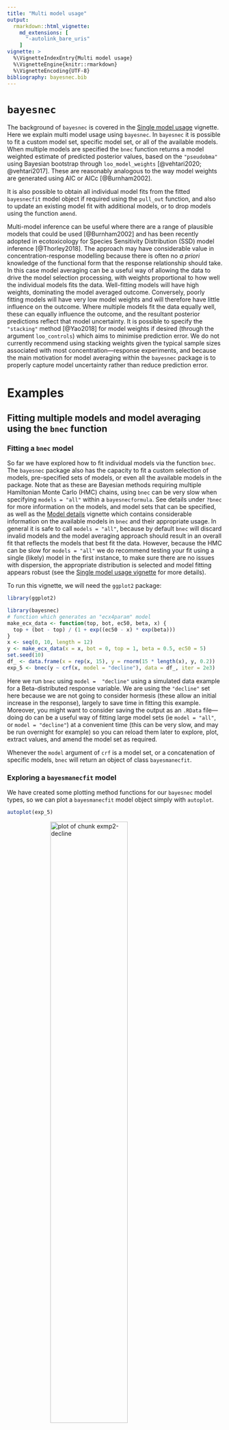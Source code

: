 ```yaml
---
title: "Multi model usage"
output:
  rmarkdown::html_vignette:
    md_extensions: [
      "-autolink_bare_uris"
    ]
vignette: >
  %\VignetteIndexEntry{Multi model usage}
  %\VignetteEngine{knitr::rmarkdown}
  %\VignetteEncoding{UTF-8}
bibliography: bayesnec.bib
---
```




[e1]: https://open-aims.github.io/bayesnec/articles/example1.html
[e2]: https://open-aims.github.io/bayesnec/articles/example2.html
[e2b]: https://open-aims.github.io/bayesnec/articles/example2b.html
[e3]: https://open-aims.github.io/bayesnec/articles/example3.html
[e4]: https://open-aims.github.io/bayesnec/articles/example4.html

# `bayesnec`

The background of `bayesnec` is covered in the [Single model usage][e1] vignette. Here we explain multi model usage using `bayesnec`. In `bayesnec` it is possible to fit a custom model set, specific model set, or all of the available models. When multiple models are specified the `bnec` function returns a model weighted estimate of predicted posterior values, based on the `"pseudobma"` using Bayesian bootstrap through `loo_model_weights` [@vehtari2020; @vehtari2017]. These are reasonably analogous to the way model weights are generated using AIC or AICc [@Burnham2002]. 

It is also possible to obtain all individual model fits from the fitted `bayesnecfit` model object if required using the `pull_out` function, and also to update an existing model fit with additional models, or to drop models using the function `amend`.

Multi-model inference can be useful where there are a range of plausible models that could be used [@Burnham2002] and has been recently adopted in ecotoxicology for Species Sensitivity Distribution (SSD) model inference [@Thorley2018]. The approach may have considerable value in concentration-response modelling because there is often no *a priori* knowledge of the functional form that the response relationship should take. In this case model averaging can be a useful way of allowing the data to drive the model selection processing, with weights proportional to how well the individual models fits the data. Well-fitting models will have high weights, dominating the model averaged outcome. Conversely, poorly fitting models will have very low model weights and will therefore have little influence on the outcome. Where multiple models fit the data equally well, these can equally influence the outcome, and the resultant posterior predictions reflect that model uncertainty. It is possible to specify the `"stacking"` method [@Yao2018] for model weights if desired (through the argument `loo_controls`) which aims to minimise prediction error. We do not currently recommend using stacking weights given the typical sample sizes associated with most concentration—response experiments, and because the main motivation for model averaging within the `bayesnec` package is to properly capture model uncertainty rather than reduce prediction error.

# Examples

## Fitting multiple models and model averaging using the `bnec` function

### Fitting a `bnec` model

So far we have explored how to fit individual models via the function `bnec`. The `bayesnec` package also has the capacity to fit a custom selection of models, pre-specified sets of models, or even all the available models in the package. Note that as these are Bayesian methods requiring multiple Hamiltonian Monte Carlo (HMC) chains, using `bnec` can be very slow when specifying `models = "all"` within a `bayesnecformula`. See details under `?bnec` for more information on the models, and model sets that can be specified, as well as the [Model details][e2b] vignette which contains considerable information on the available models in `bnec` and their appropriate usage. In general it is safe to call `models = "all"`, because by default `bnec` will discard invalid models and the model averaging approach should result in an overall fit that reflects the models that best fit the data. However, because the HMC can be slow for `models = "all"` we do recommend testing your fit using a single (likely) model in the first instance, to make sure there are no issues with dispersion, the appropriate distribution is selected and model fitting appears robust (see the [Single model usage vignette][e1] for more details).

To run this vignette, we will need the `ggplot2` package:


```r
library(ggplot2)
```




```r
library(bayesnec)
# function which generates an "ecx4param" model
make_ecx_data <- function(top, bot, ec50, beta, x) {
  top + (bot - top) / (1 + exp((ec50 - x) * exp(beta)))
}
x <- seq(0, 10, length = 12)
y <- make_ecx_data(x = x, bot = 0, top = 1, beta = 0.5, ec50 = 5)
set.seed(10)
df_ <- data.frame(x = rep(x, 15), y = rnorm(15 * length(x), y, 0.2))
exp_5 <- bnec(y ~ crf(x, model = "decline"), data = df_, iter = 2e3)
```

Here we run `bnec` using `model =  "decline"` using a simulated data example for a Beta-distributed response variable. We are using the `"decline"` set here because we are not going to consider hormesis (these allow an initial increase in the response), largely to save time in fitting this example. Moreover, you might want to consider saving the output as an `.RData` file---doing do can be a useful way of fitting large model sets (ie `model = "all"`, or `model = "decline"`) at a convenient time (this can be very slow, and may be run overnight for example) so you can reload them later to explore, plot, extract values, and amend the model set as required.

Whenever the `model` argument of `crf` is a model set, or a concatenation of specific models, `bnec` will return an object of class `bayesmanecfit`.

### Exploring a `bayesmanecfit` model

We have created some plotting method functions for our `bayesnec` model types, so we can plot a `bayesmanecfit` model object simply with `autoplot`.


```r
autoplot(exp_5)
```

<img src="vignette-fig-exmp2-decline-1.png" title="plot of chunk exmp2-decline" alt="plot of chunk exmp2-decline" width="60%" style="display: block; margin: auto;" />

The default plot looks exactly the same as our regular `bayesnecfit` plot, but the output is based on a weighted average of all the model fits in the `model = "decline"` model set. The *NEC* estimate on this plot (and in the summary output below) is based on a mix of actual *NEC* estimates, as well as the *NSEC* estimates that are used as an approximation to *NEC* for all the **ecx**-containing models in the set. Note that we do not currently recommend reporting these values as the *NEC* (see the [Model details][e2b] vignette for more information). The fitted `bayesmanecfit` object contains different elements to the `bayesnecfit`. In particular, `mod_stats` contains the table of model fit statistics for all the fitted models. This includes the model name, the WAIC (as returned from `brms`), wi (the model weight, currently defaulting to `"pseudobma"` using Bayesian bootstrap from `loo`), and the dispersion estimates (only reported if response is modelled with a Poisson or Binomial distribution, otherwise NA).


```r
exp_5$mod_stats
#>               model       waic           wi dispersion_Estimate dispersion_Q2.5 dispersion_Q97.5
#> nec4param nec4param -83.099191 3.945908e-01                  NA              NA               NA
#> neclin       neclin -16.362569 1.975592e-07                  NA              NA               NA
#> ecxlin       ecxlin   5.227727 1.314113e-13                  NA              NA               NA
#> ecx4param ecx4param -80.232974 1.102457e-01                  NA              NA               NA
#> ecxwb1       ecxwb1 -73.938541 1.248067e-02                  NA              NA               NA
#> ecxwb2       ecxwb2 -82.608662 2.610547e-01                  NA              NA               NA
#> ecxll5       ecxll5 -81.112102 1.251814e-01                  NA              NA               NA
#> ecxll4       ecxll4 -79.988165 9.644653e-02                  NA              NA               NA
```

We can obtain a neater summary of the model fit by using the `summary` method for a `bayesmanecfit` object. A list of fitted models, and model weights are provided. In addition, the model averaged *NEC* is reported, however a warning is provided indicating it contains *NSEC* values. A warning message also indicates that the **ecxll5** model may have convergence issues according to the default `brms` Rhat criteria. For this example all the **ecx**-containing models have high weights, which we would expect given that type of model was used to generate the underlying example.

All these model fits are satisfactory despite the relatively low number of iterations set in our example, but the summary would also include a warning if there were fits with divergent transitions.


```r
summary(exp_5)
#> Object of class bayesmanecfit
#> 
#>  Family: gaussian  
#>   Links: mu = identity; sigma = identity  
#> 
#> Number of posterior draws per model:  1600
#> 
#> Model weights (Method: pseudobma_bb_weights):
#>             waic   wi
#> nec4param -83.04 0.39
#> neclin    -17.08 0.00
#> ecxlin      5.08 0.00
#> ecx4param -80.22 0.11
#> ecxwb1    -73.86 0.01
#> ecxwb2    -82.65 0.27
#> ecxll5    -80.82 0.11
#> ecxll4    -80.32 0.12
#> 
#> 
#> Summary of weighted NEC posterior estimates:
#> NB: Model set contains the ECX models: #> ecxlin;ecx4param;ecxwb1;ecxwb2;ecxll5;ecxll4; weighted NEC estimates include #> NSEC surrogates for NEC
#>     Estimate Q2.5 Q97.5
#> NEC     3.97 2.97  4.36
#> 
#> 
#> Bayesian R2 estimates:
#>           Estimate Est.Error Q2.5 Q97.5
#> nec4param     0.85      0.01 0.83  0.86
#> neclin        0.78      0.01 0.74  0.80
#> ecxlin        0.74      0.02 0.71  0.77
#> ecx4param     0.84      0.01 0.82  0.86
#> ecxwb1        0.84      0.01 0.82  0.85
#> ecxwb2        0.85      0.01 0.82  0.86
#> ecxll5        0.84      0.01 0.82  0.86
#> ecxll4        0.84      0.01 0.82  0.86
```

The `bayesmanecfit` object also contains all of the original fits, which can be extracted using the `pull_out` function. For example, we can pull out the model **ecx4param**.


```r
exp_5_nec4param <- pull_out(exp_5, model = "ecx4param")
autoplot(exp_5_nec4param)
```

<img src="vignette-fig-exmp2-ecx4param-1.png" title="plot of chunk exmp2-ecx4param" alt="plot of chunk exmp2-ecx4param" width="60%" style="display: block; margin: auto;" />

This would extract the **nec4param** model from the `bayesmanecfit` and create a new object of class `bayesnecfit` which contains just a single fit. This would be identical to fitting the **ecx4param** as a single model using `bnec`. All of the models in the `bayesmanecfit` can be simultaneously plotted using the argument `all_models = TRUE`.


```r
autoplot(exp_5, all_models = TRUE)
```

<img src="vignette-fig-exmp2-allmods-1.png" title="plot of chunk exmp2-allmods" alt="plot of chunk exmp2-allmods" width="60%" style="display: block; margin: auto;" />

You can see that some of these models represent very bad fits, and accordingly have extremely low model weights, such as the **ecxlin** and **neclin** models in this example. There is no harm in leaving in poor models with low weight, precisely because they have such a low model weight and therefore will not influence posterior predictions as much. However, it is important to assess the adequacy of model fits of all models, because a poor fit may be more to do with a model that has not converged.
 
We can assess the chains for one of the higher weighted models to make sure this is good. It is probably good practice to do this for all models with a high weight.


```r
plot(exp_5$mod_fits$ecxwb1$fit)
```

<img src="vignette-fig-exmp2-goodmod-1.png" title="plot of chunk exmp2-goodmod" alt="plot of chunk exmp2-goodmod" width="60%" style="display: block; margin: auto;" />

Assessing chains for all the models in `bayesmanecfit` does not work as well using the default `brms` plotting method. Instead use `check_chains` and make sure to pass a `filename` argument, which means plots are automatically saved to pdf with a message.


```r
check_chains(exp_5, filename = "example_5_all_chains")
```

We can also make a plot to compare the posterior probability density to that of the prior using the `check_priors` function, for an individual model fit, but also saving all fits to a file in the working directory.


```r
check_priors(exp_5$mod_fits$nec4param)
```

<img src="vignette-fig-exmp2-checkpriors-1.png" title="plot of chunk exmp2-checkpriors" alt="plot of chunk exmp2-checkpriors" width="60%" style="display: block; margin: auto;" />


```r
check_priors(exp_5, filename = "example_5_all_priors")
```

Where  a large number of models are failing to converge, obviously it would be better to adjust `iter` and `warmup` in the `bnec` call, as well as some of the other arguments to `brms` such as `adapt_delta`. See the `?brm` documentation for more details. In the example above, only a single model had poor convergence according to Rhat criterion. It is possible to exclude such models from the model set using `amend` and the `bayesmanecfit` Rhat method, via:


```r
exp_5_new <- amend(exp_5, drop = rhat(exp_5)$failed)
```

Here we get a message because none of our models failed the default Rhat criterion. A more conservative cut off of 1.01 can also be used by changing the default argument to the desired value. In this case one model fails, although we note that this is a very stringent criterion, and we have also used less than the default `bayesnec` value of `iter` (10,000).


```r
rhat(exp_5, rhat_cutoff = 1.01)$failed
#> [1] "neclin" "ecxll5"
```

### Extracting endpoint values

The models prefixed with **ecx** are all models that do not have the *NEC* as a parameter in the model. That is, they are smooth curves as a function of concentration and have no breakpoint. The *NEC* on the plots above for these models are an approximation based on *NSEC* and should not be used without careful consideration of the validity of this endpoint value (see the [Model details][e2b] vignette for more details). A formal model averaged estimate of *NEC* should be obtained with `model = "nec"`. We can use the helper functions `pull_out` and `amend` to alter the model set as required. `pull_out` has a `model` argument and can be used to pull a single model out (as above) or to pull out a specific set of models.

We can use this to obtain first a set of *NEC* only models from the existing set.


```r
exp_5_nec <- pull_out(exp_5, model = "nec")
```

In this case, because we have already fitted `"decline"` models, we can ignore the message regarding the missing *NEC* models---these are all models that are not appropriate for a `Beta` family with a `logit` link function, or allow hormesis, which we did not consider in this example.

Now we have two model sets, an *NEC* set, and a mixed *NEC* and *ECx* set. Of course, before we use this model set for any inference, we would need to check the chain mixing and `acf` plot for each of the input models. For the "all" set, the model with the highest weight is **nec4param**. 

Now we can use the `ecx` function to get *EC~10~* and *EC~50~* values. We can do this using our all model set, because it is valid to use *NEC* models for estimating *ECx* (see more information in the [Model details][e2b] vignette).


```r
ECx10 <- ecx(exp_5, ecx_val = 10)
ECx50 <- ecx(exp_5, ecx_val = 50)
ECx10
#>    ec_10 ec_10_lw ec_10_up 
#> 4.174174 3.502503 4.454454 
#> attr(,"precision")
#> [1] 1000
ECx50
#>    ec_50 ec_50_lw ec_50_up 
#> 5.035035 4.844845 5.245245 
#> attr(,"precision")
#> [1] 1000
```

The weighted *NEC* estimates can be extracted directly from the *NEC* model set object, as they are an explicit parameter in these models.


```r
NECvals <- exp_5_nec$w_nec
NECvals
#> Estimate     Q2.5    Q97.5 
#> 4.209236 3.912931 4.388703
```

Note that the new *NEC* estimates from the **nec**-containing model fits are slightly higher than those reported in the summary output of all the fitted models. This can happen for smooth curves, which is what was used as the underlying data generation model in the simulations here, and is explored in more detail in the [Compare posteriors vigenette][e4].

### Putting it all together

Now we can make a combined plot of our output, showing the model averaged *NEC* model and the "all averaged model", along with the relevant thresholds.


```r
preds <- exp_5_nec$w_pred_vals$data

autoplot(exp_5, nec = FALSE, all = FALSE) +
  geom_vline(mapping = aes(xintercept = ECx10, colour = "ECx 10"),
             linetype = c(1, 3, 3), key_glyph = "path") +
  geom_vline(mapping = aes(xintercept = ECx50, colour = "ECx 50"),
             linetype = c(1, 3, 3), key_glyph = "path") +
  geom_vline(mapping = aes(xintercept = NECvals, colour = "NEC"),
             linetype = c(1, 3, 3), key_glyph = "path") +
  scale_color_manual(values = c("ECx 10" = "orange", "ECx 50" = "blue",
                                "NEC" = "darkgrey"), name = "") +
  geom_line(data = preds, mapping = aes(x = x, y = Estimate),
            colour = "tomato", linetype = 2) +
  geom_line(data = preds, mapping = aes(x = x, y = Q2.5),
            colour = "tomato", linetype = 2) +
  geom_line(data = preds, mapping = aes(x = x, y = Q97.5),
            colour = "tomato", linetype = 2) +
  theme(legend.position = c(0.8, 0.8),
        axis.title = element_text(size = 16),
        axis.text = element_text(size = 12),
        strip.text.x = element_text(size = 16))
```

<img src="vignette-fig-exmp2-pretty-1.png" title="plot of chunk exmp2-pretty" alt="plot of chunk exmp2-pretty" width="60%" style="display: block; margin: auto;" />

# References
